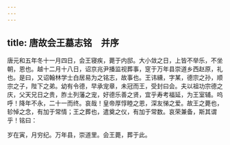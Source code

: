 ```yaml
---
---
---
```

title: 唐故会王墓志铭　并序
---



唐元和五年冬十一月四日，会王寝疾，薨于内邸。大小敛之日，上皆不举乐，不坐朝，恩也。越十二月十八日，诏京兆尹播监视葬事，窆于万年县崇道乡西赵原，礼也。是曰，又诏翰林学士白居易为之铭志，故事也。王讳纁，字某，德宗之孙，顺宗之子，陛下之弟。幼有令德，早承宠章，未冠而王，受封曰会。夫以祖功宗德之庆，父天兄日之贵，胙土列藩之宠，好德乐善之贤，宜乎寿考福延，为王室辅。呜呼！降年不永，二十一而终。哀哉！皇帝厚惇睦之恩，深友悌之爱。故王之薨也，轸悼之念，有加于常情；王之葬也，遣奠之仪，有加于常数。哀荣兼备，斯其谓乎！铭曰：

岁在寅，月穷纪。万年县，崇道里。会王薨，葬于此。